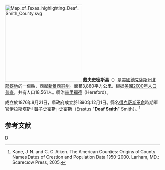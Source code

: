 {{noteTA
|T=zh-hans:戴夫史密斯县 (得克萨斯州);zh-hk:戴夫史密斯縣 (德克薩斯州);zh-tw:戴夫史密斯郡 (德克薩斯州);
|1=zh-hans:县;zh-hk:縣;zh-tw:郡;
}}

[[File:Map_of_Texas_highlighting_Deaf_Smith_County.svg|250px]]
'''戴夫史密斯县'''（{{lang-en|Deaf Smith County}}）是[[美國|美國]][[德克薩斯州|德克薩斯州]][[北部狹地|北部狹地]]的一個縣，西鄰[[新墨西哥州|新墨西哥州]]。面積3,880平方公里。根据[[美國2000年人口普查|美國2000年人口普查]]，共有人口18,561人。縣治[[赫里福德_(德克薩斯州)|赫里福德]]（Hereford）。

成立於1876年8月21日，縣政府成立於1890年12月1日。縣名[[得克萨斯革命|得克萨斯革命]]時期軍官伊拉斯塔斯·「聾子史密斯」·史密斯（Erastus "'''Deaf Smith'''" Smith）。<ref>Kane, J. N. and C. C. Aiken. The American Counties: Origins of County Names Dates of Creation and Population Data 1950-2000. Lanham, MD.: Scarecrow Press, 2005.</ref>

== 参考文献 ==
<div class="references-small">
<references />
</div>
{{Texas-stub}}

[[Category:得克萨斯州行政区划|D]]
{{Texas}}